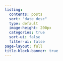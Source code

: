 ```yaml
---
listing:
  contents: posts
  sort: "date desc"
  type: default
  image-height: 200px
  categories: true
  sort-ui: false
  filter-ui: false
page-layout: full
title-block-banner: true
---
```


<a rel="me" href="https://fosstodon.org/@Ryanplain"></a>


